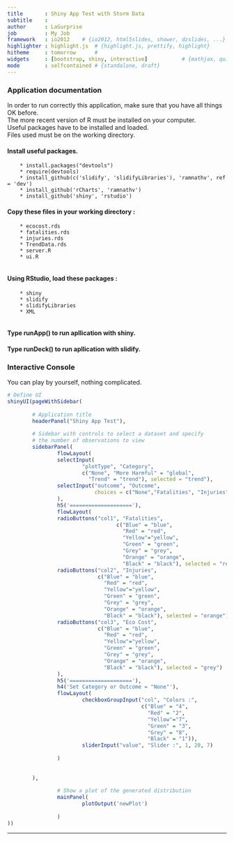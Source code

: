 ```yaml
---
title       : Shiny App Test with Storm Data
subtitle    : 
author      : LaSurprise
job         : My Job
framework   : io2012    # {io2012, html5slides, shower, dzslides, ...}
highlighter : highlight.js  # {highlight.js, prettify, highlight}
hitheme     : tomorrow      # 
widgets     : [bootstrap, shiny, interactive]           # {mathjax, quiz, bootstrap}
mode        : selfcontained # {standalone, draft}
---
```



### Application documentation


In order to run correctly this application, make sure that you have all things OK before.    
The more recent version of R must be installed on your computer.   
Useful packages have to be installed and loaded.   
Files used must be on the working directory.    


#### Install useful packages.  
 
        * install.packages("devtools")    
        * require(devtools)    
        * install_github(c('slidify', 'slidifyLibraries'), 'ramnathv', ref = 'dev')   
        * install_github('rCharts', 'ramnathv')    
        * install_github('shiny', 'rstudio')  
 
#### Copy these files in your working directory : 
        * ecocost.rds
        * fatalities.rds
        * injuries.rds
        * TrendData.rds
        * server.R
        * ui.R
        
#### Using RStudio, load these packages :
        * shiny
        * slidify
        * slidifyLibraries
        * XML 
        
#### Type runApp() to run apllication with shiny.


#### Type runDeck() to run apllication with slidify.


### Interactive Console


You can play by yourself, nothing complicated.


```r
# Define UI
shinyUI(pageWithSidebar(
        
        # Application title
        headerPanel("Shiny App Test"),
        
        # Sidebar with controls to select a dataset and specify
        # the number of observations to view
        sidebarPanel(
                flowLayout(
                selectInput(
                        "plotType", "Category",
                        c("None", "More Harmful" = "global",
                          "Trend" = "trend"), selected = "trend"),
                selectInput("outcome", "Outcome",
                            choices = c("None","Fatalities", "Injuries", "Eco Cost"), selected = "Fatalities")
                ),
                h5('===================='),
                flowLayout(
                radioButtons("col1", "Fatalities",
                                   c("Blue" = "blue",
                                     "Red" = "red",
                                     "Yellow"="yellow",
                                     "Green" = "green",
                                     "Grey" = "grey",
                                     "Orange" = "orange",
                                     "Black" = "black"), selected = "red"), 
                radioButtons("col2", "Injuries",
                             c("Blue" = "blue",
                               "Red" = "red",
                               "Yellow"="yellow",
                               "Green" = "green",
                               "Grey" = "grey",
                               "Orange" = "orange",
                               "Black" = "black"), selected = "orange"),
                radioButtons("col3", "Eco Cost",
                             c("Blue" = "blue",
                               "Red" = "red",
                               "Yellow"="yellow",
                               "Green" = "green",
                               "Grey" = "grey",
                               "Orange" = "orange",
                               "Black" = "black"), selected = "grey")
                ),
                h5('===================='),
                h4('Set Category or Outcome = "None"'),
                flowLayout(
                        checkboxGroupInput("col", "Colors :",
                                           c("Blue" = "4",
                                             "Red" = "2",
                                             "Yellow"="7",
                                             "Green" = "3",
                                             "Grey" = "8",
                                             "Black" = "1")),
                        sliderInput("value", "Slider :", 1, 20, 7)
                        
                )
                
                               
        ),
                
                # Show a plot of the generated distribution
                mainPanel( 
                        plotOutput('newPlot')
                        
                )
))


```
---
